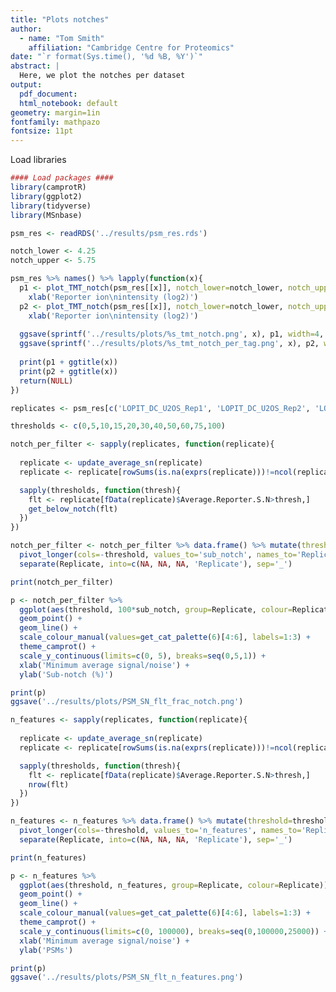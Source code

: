 ```yaml
---
title: "Plots notches"
author:
  - name: "Tom Smith"
    affiliation: "Cambridge Centre for Proteomics"
date: "`r format(Sys.time(), '%d %B, %Y')`"
abstract: | 
  Here, we plot the notches per dataset
output:
  pdf_document:
  html_notebook: default
geometry: margin=1in
fontfamily: mathpazo
fontsize: 11pt
---
```


Load libraries
```r

#### Load packages ####
library(camprotR)
library(ggplot2)
library(tidyverse)
library(MSnbase)
```

```r
psm_res <- readRDS('../results/psm_res.rds')
```

```r
notch_lower <- 4.25
notch_upper <- 5.75
```

```r
psm_res %>% names() %>% lapply(function(x){
  p1 <- plot_TMT_notch(psm_res[[x]], notch_lower=notch_lower, notch_upper=notch_upper) +
    xlab('Reporter ion\nintensity (log2)')
  p2 <- plot_TMT_notch(psm_res[[x]], notch_lower=notch_lower, notch_upper=notch_upper, facet_by_sample=TRUE) +
    xlab('Reporter ion\nintensity (log2)')
  
  ggsave(sprintf('../results/plots/%s_tmt_notch.png', x), p1, width=4, height=4)
  ggsave(sprintf('../results/plots/%s_tmt_notch_per_tag.png', x), p2, width=6, height=6)
  
  print(p1 + ggtitle(x))
  print(p2 + ggtitle(x))
  return(NULL)
})
```
```r
replicates <- psm_res[c('LOPIT_DC_U2OS_Rep1', 'LOPIT_DC_U2OS_Rep2', 'LOPIT_DC_U2OS_Rep3')]

thresholds <- c(0,5,10,15,20,30,40,50,60,75,100)

notch_per_filter <- sapply(replicates, function(replicate){
  
  replicate <- update_average_sn(replicate)
  replicate <- replicate[rowSums(is.na(exprs(replicate)))!=ncol(replicate),]

  sapply(thresholds, function(thresh){
    flt <- replicate[fData(replicate)$Average.Reporter.S.N>thresh,]
    get_below_notch(flt)
  })
})

notch_per_filter <- notch_per_filter %>% data.frame() %>% mutate(threshold=thresholds) %>%
  pivot_longer(cols=-threshold, values_to='sub_notch', names_to='Replicate') %>%
  separate(Replicate, into=c(NA, NA, NA, 'Replicate'), sep='_')

print(notch_per_filter)

p <- notch_per_filter %>%
  ggplot(aes(threshold, 100*sub_notch, group=Replicate, colour=Replicate)) +
  geom_point() +
  geom_line() +
  scale_colour_manual(values=get_cat_palette(6)[4:6], labels=1:3) +
  theme_camprot() +
  scale_y_continuous(limits=c(0, 5), breaks=seq(0,5,1)) +
  xlab('Minimum average signal/noise') +
  ylab('Sub-notch (%)')

print(p)
ggsave('../results/plots/PSM_SN_flt_frac_notch.png')
```

```r

n_features <- sapply(replicates, function(replicate){
  
  replicate <- update_average_sn(replicate)
  replicate <- replicate[rowSums(is.na(exprs(replicate)))!=ncol(replicate),]

  sapply(thresholds, function(thresh){
    flt <- replicate[fData(replicate)$Average.Reporter.S.N>thresh,]
    nrow(flt)
  })
})

n_features <- n_features %>% data.frame() %>% mutate(threshold=thresholds) %>%
  pivot_longer(cols=-threshold, values_to='n_features', names_to='Replicate') %>%
  separate(Replicate, into=c(NA, NA, NA, 'Replicate'), sep='_')

print(n_features)

p <- n_features %>%
  ggplot(aes(threshold, n_features, group=Replicate, colour=Replicate)) +
  geom_point() +
  geom_line() +
  scale_colour_manual(values=get_cat_palette(6)[4:6], labels=1:3) +
  theme_camprot() +
  scale_y_continuous(limits=c(0, 100000), breaks=seq(0,100000,25000)) +
  xlab('Minimum average signal/noise') +
  ylab('PSMs')

print(p)
ggsave('../results/plots/PSM_SN_flt_n_features.png')
```




  